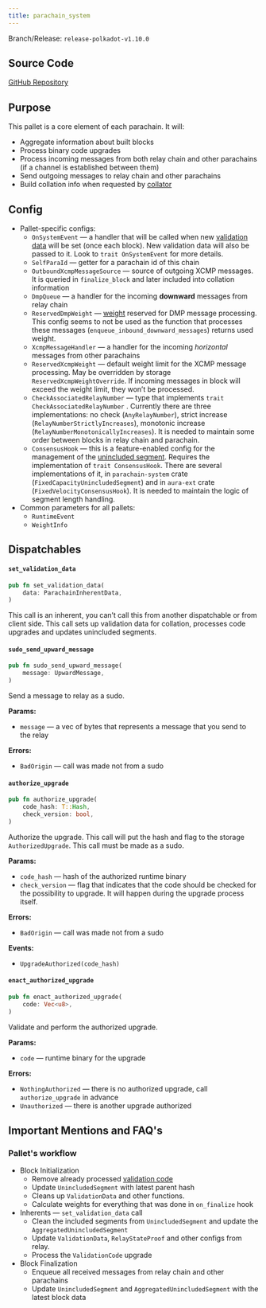 ```yaml
---
title: parachain_system
---
```


Branch/Release: `release-polkadot-v1.10.0`

## Source Code

[GitHub Repository](https://github.com/paritytech/polkadot-sdk/blob/release-polkadot-v1.10.0/cumulus/pallets/parachain-system/src/lib.rs)

## Purpose

This pallet is a core element of each parachain. It will:

* Aggregate information about built blocks
* Process binary code upgrades
* Process incoming messages from both relay chain and other parachains (if a channel is established between them)
* Send outgoing messages to relay chain and other parachains
* Build collation info when requested by [collator](../glossary#collator)

## Config

* Pallet-specific configs:
  * `OnSystemEvent` — a handler that will be called when new [validation data](../glossary#validation-data) will be set (once each block). New validation data will also be passed to it. Look to `trait OnSystemEvent` for more details.
  * `SelfParaId` — getter for a parachain id of this chain
  * `OutboundXcmpMessageSource` — source of  outgoing XCMP messages. It is queried in `finalize_block` and later included into collation information
  * `DmpQueue` — a handler for the incoming **downward** messages from relay chain
  * `ReservedDmpWeight` — [weight](../glossary#weight) reserved for DMP message processing. This config seems to not be used as the function that processes these messages (`enqueue_inbound_downward_messages`) returns used weight.
  * `XcmpMessageHandler` — a handler for the incoming _horizontal_ messages from other parachains
  * `ReservedXcmpWeight` — default weight limit for the XCMP message processing. May be overridden by storage `ReservedXcmpWeightOverride`. If incoming messages in block will exceed the weight limit, they won’t be processed.
  * `CheckAssociatedRelayNumber` — type that implements `trait CheckAssociatedRelayNumber` . Currently there are three implementations: no check (`AnyRelayNumber`), strict increase (`RelayNumberStrictlyIncreases`), monotonic increase (`RelayNumberMonotonicallyIncreases`). It is needed to maintain some order between blocks in relay chain and parachain.
  * `ConsensusHook` — this is a feature-enabled config for the management of the [unincluded segment](../glossary#unincluded-segment). Requires the implementation of `trait ConsensusHook`. There are several implementations of it, in `parachain-system` crate (`FixedCapacityUnincludedSegment`) and in `aura-ext` crate (`FixedVelocityConsensusHook`). It is needed to maintain the logic of segment length handling.
* Common parameters for all pallets:
  * `RuntimeEvent`
  * `WeightInfo`

## Dispatchables

#### `set_validation_data`
```rust
pub fn set_validation_data(
    data: ParachainInherentData,
)
```
This call is an inherent, you can’t call this from another dispatchable or from client side. This call sets up validation data for collation, processes code upgrades and updates unincluded segments.

#### `sudo_send_upward_message`
```rust
pub fn sudo_send_upward_message(
    message: UpwardMessage,
)
```
Send a message to relay as a sudo.

**Params:**

* `message` — a vec of bytes that represents a message that you send to the relay

**Errors:**

* `BadOrigin` — call was made not from a sudo

#### `authorize_upgrade`
```rust
pub fn authorize_upgrade(
    code_hash: T::Hash,
    check_version: bool,
)
```

Authorize the upgrade. This call will put the hash and flag to the storage `AuthorizedUpgrade`. This call must be made as a sudo.

**Params:**

* `code_hash` — hash of the authorized runtime binary
* `check_version` — flag that indicates that the code should be checked for the possibility to upgrade. It will happen during the upgrade process itself.

**Errors:**

* `BadOrigin` — call was made not from a sudo

**Events:**

* `UpgradeAuthorized(code_hash)`

#### `enact_authorized_upgrade`
```rust
pub fn enact_authorized_upgrade(
    code: Vec<u8>,
)
```

Validate and perform the authorized upgrade.

**Params:**

* `code` — runtime binary for the upgrade

**Errors:**

* `NothingAuthorized` — there is no authorized upgrade, call `authorize_upgrade` in advance
* `Unauthorized` — there is another upgrade authorized

## Important Mentions and FAQ's

### Pallet's workflow

* Block Initialization
  * Remove already processed [validation code](../glossary#validation-code)
  * Update `UnincludedSegment` with latest parent hash
  * Cleans up `ValidationData` and other functions.
  * Calculate weights for everything that was done in `on_finalize` hook
* Inherents — `set_validation_data` call
  * Clean the included segments from `UnincludedSegment` and update the `AggregatedUnincludedSegment`
  * Update `ValidationData`, `RelayStateProof` and other configs from relay.
  * Process the `ValidationCode` upgrade
* Block Finalization
  * Enqueue all received messages from relay chain and other parachains
  * Update `UnincludedSegment` and `AggregatedUnincludedSegment` with the latest block data
